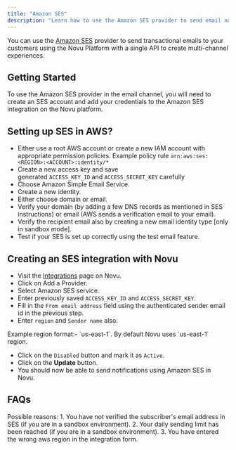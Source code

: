 ```yaml
---
title: "Amazon SES"
description: "Learn how to use the Amazon SES provider to send email notifications using Novu"
---
```


You can use the [Amazon SES](https://aws.amazon.com/ses/) provider to send transactional emails to your customers using the Novu Platform with a single API to create multi-channel experiences.

## Getting Started

To use the Amazon SES provider in the email channel, you will need to create an SES account and add your credentials to the Amazon SES integration on the Novu platform.

## Setting up SES in AWS?

- Either use a root AWS account or create a new IAM account with appropriate permission policies.
  <Tip>Example policy rule `arn:aws:ses:<REGION>:<ACCOUNT>:identity/*`</Tip>
- Create a new access key and save generated `ACCESS_KEY_ID` and `ACCESS_SECRET_KEY` carefully
- Choose Amazon Simple Email Service.
- Create a new identity.
- Either choose domain or email.
- Verify your domain (by adding a few DNS records as mentioned in SES instructions) or email (AWS sends a verification email to your email).
- Verify the recipient email also by creating a new email identity type [only in sandbox mode].
- Test if your SES is set up correctly using the test email feature.

## Creating an SES integration with Novu

- Visit the [Integrations](https://web.novu.co/integrations?utm_campaign=docs-integrations-ses) page on Novu.
- Click on Add a Provider.
- Select Amazon SES service.
- Enter previously saved `ACCESS_KEY_ID` and `ACCESS_SECRET_KEY`.
- Fill in the `From email address` field using the authenticated sender email id in the previous step.
- Enter `region` and `Sender name` also.

<Tip>
  Example region format:- `us-east-1`. By default Novu uses `us-east-1` region.
</Tip>

- Click on the `Disabled` button and mark it as `Active`.
- Click on the **Update** button.
- You should now be able to send notifications using Amazon SES in Novu.

## FAQs

<AccordionGroup>
  <Accordion title="Trigger from novu is successful but the subscriber is not receiving email.">
    Possible reasons: 1. You have not verified the subscriber's email address in
    SES (if you are in a sandbox environment). 2. Your daily sending limit has
    been reached (if you are in a sandbox environment). 3. You have entered the
    wrong aws region in the integration form.
  </Accordion>
</AccordionGroup>
